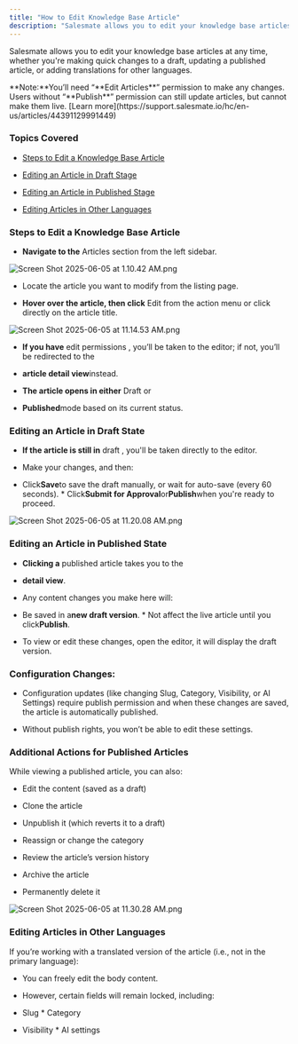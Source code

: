 ```yaml
---
title: "How to Edit Knowledge Base Article"
description: "Salesmate allows you to edit your knowledge base articles at any time, whether you're making quick changes to a draft, updating a published article, o..."
---
```


Salesmate allows you to edit your knowledge base articles at any time, whether you're making quick changes to a draft, updating a published article, or adding translations for other languages.

<Note>
**Note:**You’ll need “**Edit Articles**” permission to make any changes. Users without “**Publish**” permission can still update articles, but cannot make them live. [Learn more](https://support.salesmate.io/hc/en-us/articles/44391129991449)

</Note>

### Topics Covered

* [Steps to Edit a Knowledge Base Article](https://support.salesmate.io/hc/en-us/articles/44524638853785-How-to-Edit-Knowledge-Base-Article#h_01JRYPNRM4R457JA33DNPWRW9D)

* [Editing an Article in Draft Stage](https://support.salesmate.io/hc/en-us/articles/44524638853785-How-to-Edit-Knowledge-Base-Article#h_01JRYPNRM41BY3XHNXMGCTFV01)

* [Editing an Article in Published Stage](https://support.salesmate.io/hc/en-us/articles/44524638853785-How-to-Edit-Knowledge-Base-Article#h_01JRYPNRM59Y1EWGD2AEE24RSG)

* [Editing Articles in Other Languages](https://support.salesmate.io/hc/en-us/articles/44524638853785-How-to-Edit-Knowledge-Base-Article#h_01JRYPNRM6AXKF2ZAW7C08XARW)

### Steps to Edit a Knowledge Base Article

* **Navigate to the** Articles section from the left sidebar.

![Screen Shot 2025-06-05 at 1.10.42 AM.png](./images/Screen-Shot-2025-06-05-at-1.10.42-AM.png)

* Locate the article you want to modify from the listing page.

* **Hover over the article, then click** Edit from the action menu or click directly on the article title.

![Screen Shot 2025-06-05 at 11.14.53 AM.png](./images/Screen-Shot-2025-06-05-at-11.14.53-AM.png)

* **If you have** edit permissions , you’ll be taken to the editor; if not, you’ll be redirected to the

* **article detail view**instead.

* **The article opens in either** Draft or

* **Published**mode based on its current status.

### Editing an Article in Draft State

* **If the article is still in** draft , you'll be taken directly to the editor.

* Make your changes, and then:

* Click**Save**to save the draft manually, or wait for auto-save (every 60 seconds). * Click**Submit for Approval**or**Publish**when you're ready to proceed.

![Screen Shot 2025-06-05 at 11.20.08 AM.png](./images/Screen-Shot-2025-06-05-at-11.20.08-AM.png)

### Editing an Article in Published State

* **Clicking a** published article takes you to the

* **detail view**.

* Any content changes you make here will:

* Be saved in a**new draft version**. * Not affect the live article until you click**Publish**.

* To view or edit these changes, open the editor, it will display the draft version.

### Configuration Changes:

* Configuration updates (like changing Slug, Category, Visibility, or AI Settings) require publish permission and when these changes are saved, the article is automatically published.

* Without publish rights, you won’t be able to edit these settings.

### Additional Actions for Published Articles

While viewing a published article, you can also:

* Edit the content (saved as a draft)

* Clone the article

* Unpublish it (which reverts it to a draft)

* Reassign or change the category

* Review the article’s version history

* Archive the article

* Permanently delete it

![Screen Shot 2025-06-05 at 11.30.28 AM.png](./images/Screen-Shot-2025-06-05-at-11.30.28-AM.png)

### Editing Articles in Other Languages

If you’re working with a translated version of the article (i.e., not in the primary language):

* You can freely edit the body content.

* However, certain fields will remain locked, including:

* Slug * Category

* Visibility * AI settings
